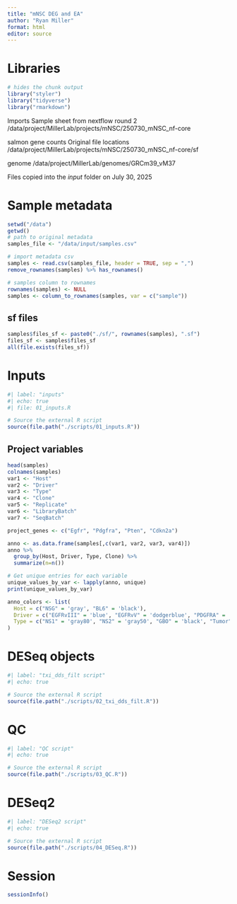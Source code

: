 ```yaml
---
title: "mNSC DEG and EA"
author: "Ryan Miller"
format: html
editor: source
---
```


# Libraries
```r
# hides the chunk output
library("styler")
library("tidyverse")
library("rmarkdown")
```

Imports
Sample sheet from nextflow round 2 /data/project/MillerLab/projects/mNSC/250730_mNSC_nf-core

salmon gene counts
Original file locations
/data/project/MillerLab/projects/mNSC/250730_mNSC_nf-core/sf

genome
/data/project/MillerLab/genomes/GRCm39_vM37

Files copied into the *input* folder on July 30, 2025

# Sample metadata
```r
setwd("/data")
getwd()
# path to original metadata
samples_file <- "/data/input/samples.csv"

# import metadata csv
samples <- read.csv(samples_file, header = TRUE, sep = ",")
remove_rownames(samples) %>% has_rownames()

# samples column to rownames
rownames(samples) <- NULL
samples <- column_to_rownames(samples, var = c("sample"))
```

## sf files
```r
samples$files_sf <- paste0("./sf/", rownames(samples), ".sf")
files_sf <- samples$files_sf
all(file.exists(files_sf))
```

# Inputs
```r
#| label: "inputs"
#| echo: true
#| file: 01_inputs.R

# Source the external R script
source(file.path("./scripts/01_inputs.R")) 
```

## Project variables
```r
head(samples)
colnames(samples)
var1 <- "Host"
var2 <- "Driver"
var3 <- "Type"
var4 <- "Clone"
var5 <- "Replicate"
var6 <- "LibraryBatch"
var7 <- "SeqBatch"

project_genes <- c("Egfr", "Pdgfra", "Pten", "Cdkn2a")

anno <- as.data.frame(samples[,c(var1, var2, var3, var4)])
anno %>%
  group_by(Host, Driver, Type, Clone) %>%
  summarize(n=n())

# Get unique entries for each variable
unique_values_by_var <- lapply(anno, unique)
print(unique_values_by_var)

anno_colors <- list(
  Host = c("NSG" = 'gray', "BL6" = 'black'),
  Driver = c("EGFRvIII" = 'blue', "EGFRvV" = 'dodgerblue', "PDGFRA" = 'red'),
  Type = c("NS1" = 'gray80', "NS2" = 'gray50', "GBO" = 'black', "Tumor" = 'purple')
)
```

# DESeq objects
```r
#| label: "txi_dds_filt script"
#| echo: true

# Source the external R script
source(file.path("./scripts/02_txi_dds_filt.R")) 
```

# QC
```r
#| label: "QC script"
#| echo: true

# Source the external R script
source(file.path("./scripts/03_QC.R")) 
```

# DESeq2
```r
#| label: "DESeq2 script"
#| echo: true

# Source the external R script
source(file.path("./scripts/04_DESeq.R")) 
```

# Session
```r
sessionInfo()
```
